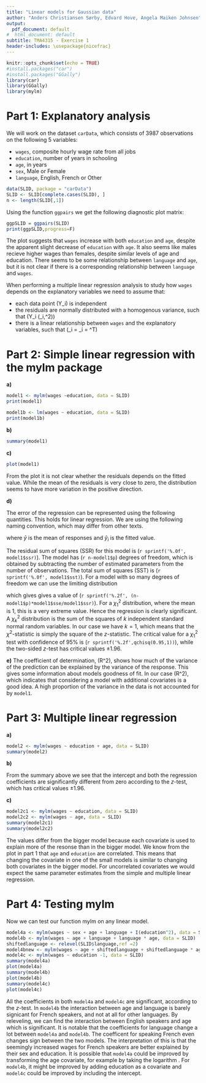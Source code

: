 ```yaml
---
title: "Linear models for Gaussian data"
author: "Anders Christiansen Sørby, Edvard Hove, Angela Maiken Johnsen"
output:
  pdf_document: default
#  html_document: default
subtitle: TMA4315 - Exercise 1
header-includes: \usepackage{nicefrac}
---
```


```r
knitr::opts_chunk$set(echo = TRUE)
#install.packages("car")
#install.packages("GGally")
library(car)
library(GGally)
library(mylm)
```

# Part 1: Explanatory analysis

We will work on the dataset `carData`, which consists of 3987 observations on the following 5 variables:

* `wages`, composite hourly wage rate from all jobs
* `education`, number of years in schooling
* `age`, in years
* `sex`, Male or Female
* `language`, English, French or Other

```r
data(SLID, package = "carData")
SLID <- SLID[complete.cases(SLID), ]
n <- length(SLID[,1])
```

Using the function `ggpairs` we get the following diagnostic plot matrix:

```r
ggpSLID = ggpairs(SLID)
print(ggpSLID,progress=F)
```
The plot suggests that `wages` increase with both `education` and `age`, despite the apparent slight decrease of `education` with `age`. It also seems like males recieve higher wages than females, despite similar levels of age and education. There seems to be some relationship between `language` and `age`, but it is not clear if there is a corresponding relationship between `language` and `wages`. 

When performing a multiple linear regression analysis to study how `wages` depends on the explanatory variables we need to assume that: 

- each data point \(Y_i\) is independent
- the residuals are normally distributed with a homogenous variance, such that \(Y_i \sim \mathcal{N}(\mu_i,\sigma^2)\)
- there is a linear relationship between `wages` and the explanatory variables, such that \(\mu_i = \eta_i = \mathbf{x_i}^T\beta\)


# Part 2: Simple linear regression with the mylm package

**a)**

```r
model1 <- mylm(wages ~education, data = SLID)
print(model1)

model1b <- lm(wages ~ education, data = SLID)
print(model1b)
```

**b)**

```r
summary(model1)
```


**c)**
```r
plot(model1)
```
From the plot it is not clear whether the residuals depends on the fitted value.
While the mean of the residuals is very close to zero, the distribution seems to have more variation in the positive direction.

**d)**

The error of the regression can be represented using the following quantities. This holds for linear regression. We are using the following naming convention, which may differ from other texts.

\begin{align}
SSE = \sum^{n}_{i=1}(\hat{y}_i - \bar{y})^2 \\
SSR = \sum^{n}_{i=1}(y_i - \hat{y}_i)^2 \\
SST = \sum^{n}_{i=1}(y_i - \bar{y}_i)^2 = SSE + SSR \\
R^2 = 1 - \frac{SSR}{SST}
\end{align}
where $\bar{y}$ is the mean of responses and $\hat{y}_i$ is the fitted value. 

The residual sum of squares (SSR) for this model is \(`r sprintf('%.0f', model1$ssr)`\). 
The model has \(`r n-model1$p`\) degrees of freedom, which is obtained by subtracting the number of estimated parameters from the number of observations.
The total sum of squares (SST) is \(`r sprintf('%.0f', model1$sst)`\). 
For a model with so many degrees of freedom we can use the limiting distribution

\begin{equation}
(p-1)F = (p-1)\frac{\nicefrac{SSE}{p-1}}{\nicefrac{SSR}{n-p}} \approx \chi_{p-1}^2,
\end{equation}

which gives gives a value of \(`r sprintf('%.2f', (n-model1$p)*model1$sse/model1$ssr)`\).
For a $\chi_{1}^2$ distribution, where the mean is 1, this is a very extreme value.
Hence the regression is clearly significant.
A $\chi^2_k$ distribution is the sum of the squares of $k$ independent standard normal random variables.
In our case we have $k=1$, which means that the $\chi^2$-statistic is simply the square of the $z$-statistic. 
The critical value for a $\chi_{1}^2$ test with confidence of 95% is \(`r sprintf('%.2f',qchisq(0.95,1))`\), while the two-sided $z$-test has critical values $\pm 1.96$.


**e)**
The coefficient of determination, \(R^2\), shows how much of the variance of the prediction can be explained by the variance of the response.
This gives some information about models goodness of fit.
In our case \(R^2\approx0.09\), which indicates that considering a model with additional covariates is a good idea.
A high proportion of the variance in the data is not accounted for by `model1`.

# Part 3: Multiple linear regression

**a)**

```r
model2 <- mylm(wages ~ education + age, data = SLID)
summary(model2)
```

**b)**

From the summary above we see that the intercept and both the regression coefficients are significantly different from zero according to the $z$-test, which has critical values $\pm1.96$. 

**c)**
```r
model2c1 <- mylm(wages ~ education, data = SLID)
model2c2 <- mylm(wages ~ age, data = SLID)
summary(model2c1)
summary(model2c2)
```
The values differ from the bigger model because each covariate is used to explain more of the resonse than in the bigger model. 
We know from the plot in part 1 that `age` and `education` are correlated.
This means that changing the covariate in one of the small models is similar to changing both covariates in the bigger model.
For uncorrelated covariates we would expect the same parameter estimates from the simple and multiple linear regression.

# Part 4: Testing mylm

Now we can test our function mylm on any linear model.

```r
model4a <- mylm(wages ~ sex + age + language + I(education^2), data = SLID)
model4b <- mylm(wages ~ age + language + language * age, data = SLID)
shiftedlanguage <- relevel(SLID$language,ref =2)
model4bnew <- mylm(wages ~ age + shiftedlanguage + shiftedlanguage * age, data = SLID)
model4c <- mylm(wages ~ education -1, data = SLID)
summary(model4a)
plot(model4a)
summary(model4b)
plot(model4b)
summary(model4c)
plot(model4c)
```

All the coefficients in both `model4a` and `model4c` are significant, according to the $z$-test. 
In `model4b` the interaction between age and language is barely signicant for French speakers, and not at all for other languages. 
By releveling, we can find the interaction between English speakers and age which is significant.
It is notable that the coefficients for language change a lot between `model4a` and `model4b`.
The coefficent for speaking French even changes sign between the two models.
The interpretation of this is that the seemingly increased wages for French speakers are better explained by their sex and education.
It is possible that `model4a` could be improved by transforming the age covariate, for example by taking the logarithm . 
For `model4b`, it might be improved by adding education as a covariate and `model4c` could be improved by including the intercept.
